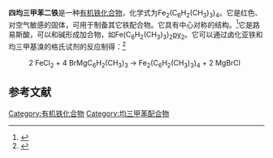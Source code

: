 {{Chembox
| ImageFile = Fe2mes4.png
| ImageSize = 
| ImageAlt = 
| IUPACName = 
| OtherNames = 四(均三甲苯)二铁
|Section1={{Chembox Identifiers
| CASNo = 158100-80-2
| CASNo_Ref = 
| CASNo2 = 59774-47-9
| CASNo2_Comment = monomer
| CASNo2_Ref = 
| PubChem = 
| SMILES = }}
|Section2={{Chembox Properties
| C=36 | H=44 | Fe=2
| Formula = C<sub>36</sub>H<sub>44</sub>Fe<sub>2</sub>
| MolarMass = 
| Appearance = 红色固体
| Density = 1.19 g/cm<sup>3</sup>
| MeltingPt = 
| BoilingPt = 
| Solubility = }}
|Section3={{Chembox Hazards
| MainHazards = 
| FlashPt = 
| AutoignitionPt = }}
}}

'''四均三甲苯二铁'''是一种[[有机铁化合物|有机铁化合物]]，化学式为Fe<sub>2</sub>(C<sub>6</sub>H<sub>2</sub>(CH<sub>3</sub>)<sub>3</sub>)<sub>4</sub>。它是红色、对空气敏感的固体，可用于制备其它铁配合物。它具有中心对称的结构。<ref>{{cite journal | last1 = Müller | first1 = Hardy | last2 = Seidel | first2 = Wolfgang | last3 = Görls | first3 = Helmar | year = 1993 | title = Chemistry of dimesityliron. VI. The structure of tetramesityldiiron | journal = Journal of Organometallic Chemistry | volume = 445 | pages = 133–6 | doi = 10.1016/0022-328X(93)80198-K }}</ref>它是路易斯酸，可以和碱形成加合物，如Fe(C<sub>6</sub>H<sub>2</sub>(CH<sub>3</sub>)<sub>3</sub>)<sub>2</sub>[[吡啶|py]]<sub>2</sub>。它可以通过卤化亚铁和均三甲基溴的格氏试剂的反应制得：<ref>{{cite journal | last1 = Klose | first1 = Alain | last2 = Solari | first2 = Euro | last3 = Floriani | first3 = Carlo | last4 = Chiesi-Villa | first4 = Angiola | last5 = Rizzoli | first5 = Corrado | last6 = Re | first6 = Nazzareno | year = 1994 | title = Magnetic Properties Diagnostic for the Existence of Iron(II)-Iron(II) Bonds in Dinuclear Complexes Which Derive from Stepwise Insertion Reactions on Unsupported Iron-Aryl Bonds | journal = J. Am. Chem. Soc. | volume = 116 | issue = 20| pages = 9123–9135 | doi = 10.1021/ja00099a030 }}</ref>
:2 FeCl<sub>2</sub>  +  4 BrMgC<sub>6</sub>H<sub>2</sub>(CH<sub>3</sub>)<sub>3</sub>   →   Fe<sub>2</sub>(C<sub>6</sub>H<sub>2</sub>(CH<sub>3</sub>)<sub>3</sub>)<sub>4</sub>  +  2  MgBrCl

==参考文献==
<references />

[[Category:有机铁化合物|Category:有机铁化合物]]
[[Category:均三甲苯配合物|Category:均三甲苯配合物]]